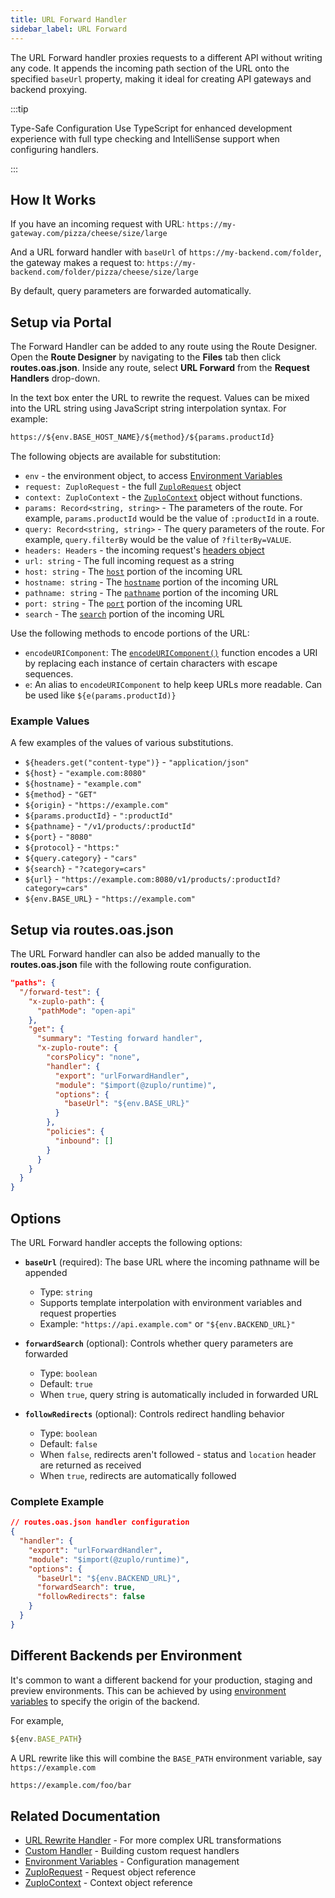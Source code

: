 ```yaml
---
title: URL Forward Handler
sidebar_label: URL Forward
---
```


The URL Forward handler proxies requests to a different API without writing any
code. It appends the incoming path section of the URL onto the specified
`baseUrl` property, making it ideal for creating API gateways and backend
proxying.

:::tip

Type-Safe Configuration Use TypeScript for enhanced development experience with
full type checking and IntelliSense support when configuring handlers.

:::

## How It Works

If you have an incoming request with URL:
`https://my-gateway.com/pizza/cheese/size/large`

And a URL forward handler with `baseUrl` of `https://my-backend.com/folder`, the
gateway makes a request to:
`https://my-backend.com/folder/pizza/cheese/size/large`

By default, query parameters are forwarded automatically.

## Setup via Portal

The Forward Handler can be added to any route using the Route Designer. Open the
**Route Designer** by navigating to the **Files** tab then click
**routes.oas.json**. Inside any route, select **URL Forward** from the **Request
Handlers** drop-down.

In the text box enter the URL to rewrite the request. Values can be mixed into
the URL string using JavaScript string interpolation syntax. For example:

```txt
https://${env.BASE_HOST_NAME}/${method}/${params.productId}
```

The following objects are available for substitution:

- `env` - the environment object, to access
  [Environment Variables](../articles/environment-variables.mdx)
- `request: ZuploRequest` - the full
  [`ZuploRequest`](../programmable-api/zuplo-request.mdx) object
- `context: ZuploContext` - the
  [`ZuploContext`](../programmable-api/zuplo-context.mdx) object without
  functions.
- `params: Record<string, string>` - The parameters of the route. For example,
  `params.productId` would be the value of `:productId` in a route.
- `query: Record<string, string>` - The query parameters of the route. For
  example, `query.filterBy` would be the value of `?filterBy=VALUE`.
- `headers: Headers` - the incoming request's
  [headers object](https://developer.mozilla.org/en-US/docs/Web/API/Headers)
- `url: string` - The full incoming request as a string
- `host: string` - The
  [`host`](https://developer.mozilla.org/en-US/docs/Web/API/URL/host) portion of
  the incoming URL
- `hostname: string` - The
  [`hostname`](https://developer.mozilla.org/en-US/docs/Web/API/URL/hostname)
  portion of the incoming URL
- `pathname: string` - The
  [`pathname`](https://developer.mozilla.org/en-US/docs/Web/API/URL/pathname)
  portion of the incoming URL
- `port: string` - The
  [`port`](https://developer.mozilla.org/en-US/docs/Web/API/URL/port) portion of
  the incoming URL
- `search` - The
  [`search`](https://developer.mozilla.org/en-US/docs/Web/API/URL/search)
  portion of the incoming URL

Use the following methods to encode portions of the URL:

- `encodeURIComponent`: The
  [`encodeURIComponent()`](https://developer.mozilla.org/en-US/docs/Web/JavaScript/Reference/Global_Objects/encodeURIComponent)
  function encodes a URI by replacing each instance of certain characters with
  escape sequences.
- `e`: An alias to `encodeURIComponent` to help keep URLs more readable. Can be
  used like `${e(params.productId)}`

### Example Values

A few examples of the values of various substitutions.

- `${headers.get("content-type")}` - `"application/json"`
- `${host}` - `"example.com:8080"`
- `${hostname}` - `"example.com"`
- `${method}` - `"GET"`
- `${origin}` - `"https://example.com"`
- `${params.productId}` - `":productId"`
- `${pathname}` - `"/v1/products/:productId"`
- `${port}` - `"8080"`
- `${protocol}` - `"https:"`
- `${query.category}` - `"cars"`
- `${search}` - `"?category=cars"`
- `${url}` - `"https://example.com:8080/v1/products/:productId?category=cars"`
- `${env.BASE_URL}` - `"https://example.com"`

## Setup via routes.oas.json

The URL Forward handler can also be added manually to the **routes.oas.json**
file with the following route configuration.

```json
"paths": {
  "/forward-test": {
    "x-zuplo-path": {
      "pathMode": "open-api"
    },
    "get": {
      "summary": "Testing forward handler",
      "x-zuplo-route": {
        "corsPolicy": "none",
        "handler": {
          "export": "urlForwardHandler",
          "module": "$import(@zuplo/runtime)",
          "options": {
            "baseUrl": "${env.BASE_URL}"
          }
        },
        "policies": {
          "inbound": []
        }
      }
    }
  }
}
```

## Options

The URL Forward handler accepts the following options:

- **`baseUrl`** (required): The base URL where the incoming pathname will be
  appended
  - Type: `string`
  - Supports template interpolation with environment variables and request
    properties
  - Example: `"https://api.example.com"` or `"${env.BACKEND_URL}"`

- **`forwardSearch`** (optional): Controls whether query parameters are
  forwarded
  - Type: `boolean`
  - Default: `true`
  - When `true`, query string is automatically included in forwarded URL

- **`followRedirects`** (optional): Controls redirect handling behavior
  - Type: `boolean`
  - Default: `false`
  - When `false`, redirects aren't followed - status and `location` header are
    returned as received
  - When `true`, redirects are automatically followed

### Complete Example

```json
// routes.oas.json handler configuration
{
  "handler": {
    "export": "urlForwardHandler",
    "module": "$import(@zuplo/runtime)",
    "options": {
      "baseUrl": "${env.BACKEND_URL}",
      "forwardSearch": true,
      "followRedirects": false
    }
  }
}
```

## Different Backends per Environment

It's common to want a different backend for your production, staging and preview
environments. This can be achieved by using
[environment variables](../articles/environment-variables.mdx) to specify the
origin of the backend.

For example,

```js
${env.BASE_PATH}
```

A URL rewrite like this will combine the `BASE_PATH` environment variable, say
`https://example.com`

```txt
https://example.com/foo/bar
```

## Related Documentation

- [URL Rewrite Handler](./url-rewrite.mdx) - For more complex URL
  transformations
- [Custom Handler](./custom-handler.mdx) - Building custom request handlers
- [Environment Variables](../articles/environment-variables.mdx) - Configuration
  management
- [ZuploRequest](../programmable-api/zuplo-request.mdx) - Request object
  reference
- [ZuploContext](../programmable-api/zuplo-context.mdx) - Context object
  reference
